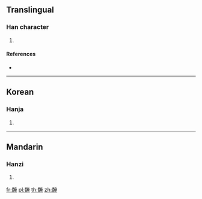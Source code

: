 {{character info/new}}
==Translingual==

===Han character===
{{Han char|rn=186|rad=香|as=08|sn=17|four=24616|canj=HAKLU}}

# {{defn|Han|sort=香08}}

====References====
* {{Han ref|kx=1429.190|dkj=44542|dj=1956.080|hdz=74424.110|uh=99A3|ud=39331|bh=EF56|bd=61270}}

----

==Korean==

===Hanja===
{{ko-hanja|hangeul=암|eumhun=|rv=am|mr=am|y=am}}

# {{defn|lang=ko|sort=香08}}

----

==Mandarin==

===Hanzi===
{{cmn-hanzi|pin=[[ān]] ([[an1]])|wg=an<sup>1</sup>}}

# {{defn|lang=cmn|sort=香08}}

[[fr:馣]]
[[pl:馣]]
[[th:馣]]
[[zh:馣]]